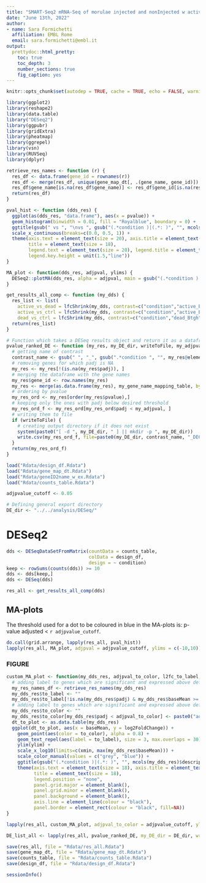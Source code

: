 ```yaml
---
title: "SMART-Seq2 mRNA-Seq of morulae injected and nonInjected w active/dead-Btgh - DE analysis"
date: "June 13th, 2022"
author: 
- name: Sara Formichetti
  affiliation: EMBL Rome
  email: sara.formichetti@embl.it
output:
  prettydoc::html_pretty:
    toc: true
    toc_depth: 3
    number_sections: true
    fig_caption: yes
---
```


```r

knitr::opts_chunk$set(autodep = TRUE, cache = TRUE, echo = FALSE, warning = FALSE, message = FALSE, results = 'hide', fig.width=12, fig.height=8)

```

```r

library(ggplot2)
library(reshape2)
library(data.table)
library("DESeq2")
library(ggpubr)
library(gridExtra)
library(pheatmap)
library(ggrepel)
library(vsn)
library(RUVSeq)
library(dplyr)

```

```r

retrieve_res_names <- function (r) {
  res_df <- data.frame(gene_id = rownames(r))
  res_df <- merge(res_df, unique(gene_map_dt[, .(gene_name, gene_id)]), all.x = TRUE, by = "gene_id")
  res_df$gene_name[is.na(res_df$gene_name)] <- res_df$gene_id[is.na(res_df$gene_name)]
  return(res_df)
}

```

```r

pval_hist <- function (dds_res) {
  ggplot(as(dds_res, "data.frame"), aes(x = pvalue)) +
  geom_histogram(binwidth = 0.01, fill = "Royalblue", boundary = 0) +
  ggtitle(gsub(" vs ", "\nvs ", gsub("(.*condition )|(.*: )", "", mcols(dds_res)$description[4]))) +
  scale_x_continuous(breaks=c(0.0, 0.5, 1)) +
  theme(axis.text = element_text(size = 20), axis.title = element_text(size = 20),
        title = element_text(size = 18),
        legend.text = element_text(size = 20), legend.title = element_text(size = 20),
        legend.key.height = unit(1.5,"line"))
}

MA_plot <- function(dds_res, adjpval, ylims) {
  DESeq2::plotMA(dds_res, alpha = adjpval, main = gsub("(.*condition )|(.*: )", "", mcols(dds_res)$description[4]), cex.lab = 2, cex.axis = 2, cex.main = 2, ylim = ylims)
}

```

```r

get_results_all_comp <- function (my_dds) {
  res_list <- list(
    active_vs_dead = lfcShrink(my_dds, contrast=c("condition","active_Btgh","dead_Btgh"), alpha=adjpvalue_cutoff, type="ashr"),
    active_vs_ctrl = lfcShrink(my_dds, contrast=c("condition","active_Btgh","non_injected"), alpha=adjpvalue_cutoff, type="ashr"),
    dead_vs_ctrl = lfcShrink(my_dds, contrast=c("condition","dead_Btgh","non_injected"), alpha=adjpvalue_cutoff, type="ashr"))
  return(res_list)
}

# Function which takes a DESeq results object and return it as a dataframe, with genes ordered by pvalue and with gene names added; furthermore it writes this dataframe to a file if desired
pvalue_ranked_DE <- function (my_res, my_DE_dir, writeToFile, my_adjpval, my_gene_name_mapping_table) {
  # getting name of contrast
  contrast_name <- gsub(" ", "_", gsub(".*condition ", "", my_res@elementMetadata$description[4]))
  # removing genes for which padj is NA
  my_res <- my_res[!(is.na(my_res$padj)), ]
  # merging the dataframe with the gene names
  my_res$gene_id <- row.names(my_res)
  my_res <- merge(as.data.frame(my_res), my_gene_name_mapping_table, by = "gene_id", all.x = TRUE)
  # ordering by pvalue
  my_res_ord <- my_res[order(my_res$pvalue),]
  # keeping only the ones with padj below desired threshold
  my_res_ord_f <- my_res_ord[my_res_ord$padj < my_adjpval, ]
  # writing them to file
  if (writeToFile) {
    # creating output directory if it does not exist
    system(paste0("[ -d ", my_DE_dir, " ] || mkdir -p ", my_DE_dir))
    write.csv(my_res_ord_f, file=paste0(my_DE_dir, contrast_name, "_DEG_by_pvalue.csv"))
  }
  return(my_res_ord_f)
}

```

```r

load("Rdata/design_df.Rdata")
load("Rdata/gene_map_dt.Rdata")
load("Rdata/geneID2name_w_ex.Rdata")
load("Rdata/counts_table.Rdata")

```

```r

adjpvalue_cutoff <- 0.05

```

```r

# Defining general export directory
DE_dir <- "../../analysis/DESeq/"

```

# DESeq2

```r

dds <- DESeqDataSetFromMatrix(countData = counts_table,
                              colData = design_df,
                              design = ~ condition)
keep <- rowSums(counts(dds)) >= 10
dds <- dds[keep,]
dds <- DESeq(dds)

```

```r

res_all <- get_results_all_comp(dds)

```

## MA-plots

The threshold used for a dot to be coloured in blue in the MA-plots is: p-value adjusted < `r adjpvalue_cutoff`.

```r

do.call(grid.arrange, lapply(res_all, pval_hist))
lapply(res_all, MA_plot, adjpval = adjpvalue_cutoff, ylims = c(-10,10))

```

### FIGURE

```r

custom_MA_plot <- function(my_dds_res, adjpval_to_color, l2fc_to_label, baseMean_to_label, ylim, xmin) {
  # adding label to genes which are significant and expressed above defined thresholds - labels are gene names
  my_res_names_df <- retrieve_res_names(my_dds_res)
  my_dds_res$to_label <- ""
  my_dds_res$to_label[!is.na(my_dds_res$padj) & my_dds_res$baseMean >= baseMean_to_label & my_dds_res$padj < adjpval_to_color & (my_dds_res$log2FoldChange >= l2fc_to_label | my_dds_res$log2FoldChange <= -l2fc_to_label)] <- my_res_names_df$gene_name[!is.na(my_dds_res$padj) & my_dds_res$baseMean >= baseMean_to_label & my_dds_res$padj < adjpval_to_color & (my_dds_res$log2FoldChange >= l2fc_to_label | my_dds_res$log2FoldChange <= -l2fc_to_label)]
  # adding label to genes which are significant and expressed above defined thresholds
  my_dds_res$to_color <- ""
  my_dds_res$to_color[my_dds_res$padj < adjpval_to_color] <- paste0("adjpval < ", adjpval_to_color)
  dt_to_plot <- as.data.table(my_dds_res)
  ggplot(dt_to_plot, aes(x = baseMean, y = log2FoldChange)) +
    geom_point(aes(color = to_color), alpha = 0.8) +
    geom_text_repel(aes(label = to_label), size = 3, max.overlaps = 30) +
    ylim(ylim) +
    scale_x_log10(limits=c(xmin, max(my_dds_res$baseMean))) +
    scale_color_manual(values = c("grey", "blue")) +
    ggtitle(gsub("(.*condition )|(.*: )", "", mcols(my_dds_res)$description[4])) +
    theme(axis.text = element_text(size = 18), axis.title = element_text(size = 18), 
          title = element_text(size = 18),
          legend.position = "none",
          panel.grid.major = element_blank(),
          panel.grid.minor = element_blank(),
          panel.background = element_blank(),
          axis.line = element_line(colour = "black"),
          panel.border = element_rect(colour = "black", fill=NA))
}

lapply(res_all, custom_MA_plot, adjpval_to_color = adjpvalue_cutoff, ylim = c(-2.5,2.5), xmin = 10, l2fc_to_label = 0.2, baseMean_to_label = 20)

```

```r

DE_list_all <- lapply(res_all, pvalue_ranked_DE, my_DE_dir = DE_dir, writeToFile = TRUE, my_adjpval = adjpvalue_cutoff, my_gene_name_mapping_table = geneID2name_w_ex)

```

```r

save(res_all, file = "Rdata/res_all.Rdata")
save(gene_map_dt, file = "Rdata/gene_map_dt.Rdata")
save(counts_table, file = "Rdata/counts_table.Rdata")
save(design_df, file = "Rdata/design_df.Rdata")

```

```r

sessionInfo()

```